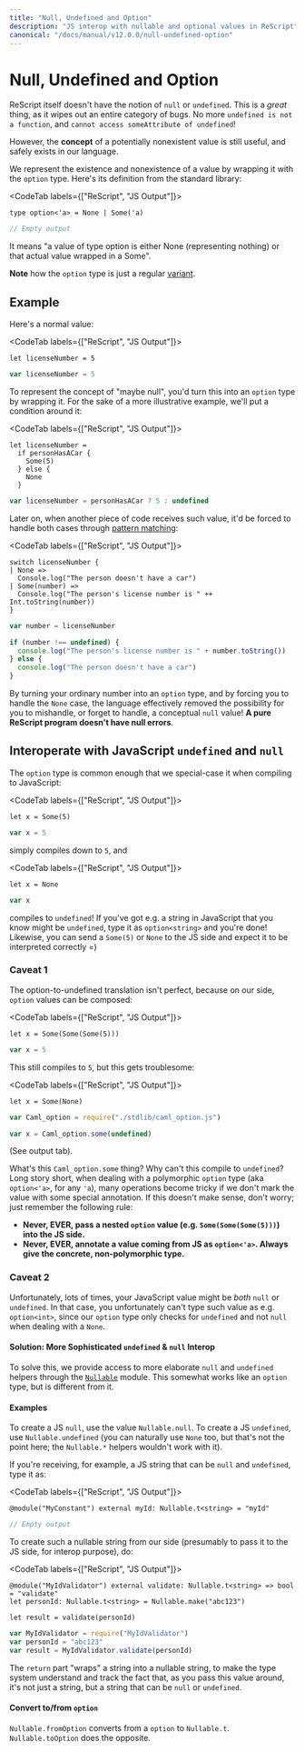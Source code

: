 ```yaml
---
title: "Null, Undefined and Option"
description: "JS interop with nullable and optional values in ReScript"
canonical: "/docs/manual/v12.0.0/null-undefined-option"
---
```


# Null, Undefined and Option

ReScript itself doesn't have the notion of `null` or `undefined`. This is a _great_ thing, as it wipes out an entire category of bugs. No more `undefined is not a function`, and `cannot access someAttribute of undefined`!

However, the **concept** of a potentially nonexistent value is still useful, and safely exists in our language.

We represent the existence and nonexistence of a value by wrapping it with the `option` type. Here's its definition from the standard library:

<CodeTab labels={["ReScript", "JS Output"]}>

```res example
type option<'a> = None | Some('a)
```

```js
// Empty output
```

</CodeTab>

It means "a value of type option is either None (representing nothing) or that actual value wrapped in a Some".

**Note** how the `option` type is just a regular [variant](variant.md).

## Example

Here's a normal value:

<CodeTab labels={["ReScript", "JS Output"]}>

```res example
let licenseNumber = 5
```

```js
var licenseNumber = 5
```

</CodeTab>

To represent the concept of "maybe null", you'd turn this into an `option` type by wrapping it. For the sake of a more illustrative example, we'll put a condition around it:

<CodeTab labels={["ReScript", "JS Output"]}>

```res
let licenseNumber =
  if personHasACar {
    Some(5)
  } else {
    None
  }
```

```js
var licenseNumber = personHasACar ? 5 : undefined
```

</CodeTab>

Later on, when another piece of code receives such value, it'd be forced to handle both cases through [pattern matching](pattern-matching-destructuring.md):

<CodeTab labels={["ReScript", "JS Output"]}>

```res
switch licenseNumber {
| None =>
  Console.log("The person doesn't have a car")
| Some(number) =>
  Console.log("The person's license number is " ++ Int.toString(number))
}
```

```js
var number = licenseNumber

if (number !== undefined) {
  console.log("The person's license number is " + number.toString())
} else {
  console.log("The person doesn't have a car")
}
```

</CodeTab>

By turning your ordinary number into an `option` type, and by forcing you to handle the `None` case, the language effectively removed the possibility for you to mishandle, or forget to handle, a conceptual `null` value! **A pure ReScript program doesn't have null errors**.

## Interoperate with JavaScript `undefined` and `null`

The `option` type is common enough that we special-case it when compiling to JavaScript:

<CodeTab labels={["ReScript", "JS Output"]}>

```res example
let x = Some(5)
```

```js
var x = 5
```

</CodeTab>

simply compiles down to `5`, and

<CodeTab labels={["ReScript", "JS Output"]}>

```res example
let x = None
```

```js
var x
```

</CodeTab>

compiles to `undefined`! If you've got e.g. a string in JavaScript that you know might be `undefined`, type it as `option<string>` and you're done! Likewise, you can send a `Some(5)` or `None` to the JS side and expect it to be interpreted correctly =)

### Caveat 1

The option-to-undefined translation isn't perfect, because on our side, `option` values can be composed:

<CodeTab labels={["ReScript", "JS Output"]}>

```res example
let x = Some(Some(Some(5)))
```

```js
var x = 5
```

</CodeTab>

This still compiles to `5`, but this gets troublesome:

<CodeTab labels={["ReScript", "JS Output"]}>

```res example
let x = Some(None)
```

```js
var Caml_option = require("./stdlib/caml_option.js")

var x = Caml_option.some(undefined)
```

(See output tab).

</CodeTab>

What's this `Caml_option.some` thing? Why can't this compile to `undefined`? Long story short, when dealing with a polymorphic `option` type (aka `option<'a>`, for any `'a`), many operations become tricky if we don't mark the value with some special annotation. If this doesn't make sense, don't worry; just remember the following rule:

- **Never, EVER, pass a nested `option` value (e.g. `Some(Some(Some(5)))`) into the JS side.**
- **Never, EVER, annotate a value coming from JS as `option<'a>`. Always give the concrete, non-polymorphic type.**

### Caveat 2

Unfortunately, lots of times, your JavaScript value might be _both_ `null` or `undefined`. In that case, you unfortunately can't type such value as e.g. `option<int>`, since our `option` type only checks for `undefined` and not `null` when dealing with a `None`.

#### Solution: More Sophisticated `undefined` & `null` Interop

To solve this, we provide access to more elaborate `null` and `undefined` helpers through the [`Nullable`](api/core/nullable) module. This somewhat works like an `option` type, but is different from it.

#### Examples

To create a JS `null`, use the value `Nullable.null`. To create a JS `undefined`, use `Nullable.undefined` (you can naturally use `None` too, but that's not the point here; the `Nullable.*` helpers wouldn't work with it).

If you're receiving, for example, a JS string that can be `null` and `undefined`, type it as:

<CodeTab labels={["ReScript", "JS Output"]}>

```res example
@module("MyConstant") external myId: Nullable.t<string> = "myId"
```

```js
// Empty output
```

</CodeTab>

To create such a nullable string from our side (presumably to pass it to the JS side, for interop purpose), do:

<CodeTab labels={["ReScript", "JS Output"]}>

```res example
@module("MyIdValidator") external validate: Nullable.t<string> => bool = "validate"
let personId: Nullable.t<string> = Nullable.make("abc123")

let result = validate(personId)
```

```js
var MyIdValidator = require("MyIdValidator")
var personId = "abc123"
var result = MyIdValidator.validate(personId)
```

</CodeTab>

The `return` part "wraps" a string into a nullable string, to make the type system understand and track the fact that, as you pass this value around, it's not just a string, but a string that can be `null` or `undefined`.

#### Convert to/from `option`

`Nullable.fromOption` converts from a `option` to `Nullable.t`. `Nullable.toOption` does the opposite.
